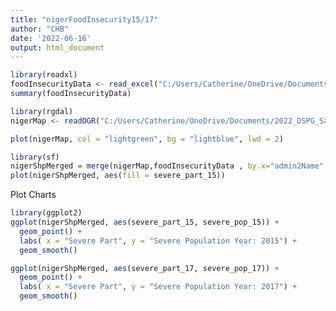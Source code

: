 ```yaml
---
title: "nigerFoodInsecurity15/17"
author: "CHB"
date: '2022-06-16'
output: html_document
---
```


```r
library(readxl)
foodInsecurityData <- read_excel("C:/Users/Catherine/OneDrive/Documents/2022_DSPG_Sahel/Données EVIAM 15 17 insécurite alimentaire.xlsx")
summary(foodInsecurityData)
```

```r
library(rgdal)
nigerMap <- readOGR("C:/Users/Catherine/OneDrive/Documents/2022_DSPG_Sahel/2_shapeFile")
```

```r
plot(nigerMap, col = "lightgreen", bg = "lightblue", lwd = 2)
```

```r
library(sf)
nigerShpMerged = merge(nigerMap,foodInsecurityData , by.x="admin2Name", by.y="departement_name", all = TRUE)
plot(nigerShpMerged, aes(fill = severe_part_15))
```

Plot Charts
```r
library(ggplot2)
ggplot(nigerShpMerged, aes(severe_part_15, severe_pop_15)) +
  geom_point() +
  labs( x = "Severe Part", y = "Severe Population Year: 2015") +
  geom_smooth()

ggplot(nigerShpMerged, aes(severe_part_17, severe_pop_17)) +
  geom_point() +
  labs( x = "Severe Part", y = "Severe Population Year: 2017") +
  geom_smooth()
```


